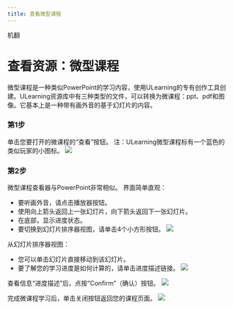 ```yaml
--- 
title: 查看微型课程
--- 
```



机翻
# 查看资源：微型课程

微型课程是一种类似PowerPoint的学习内容，使用ULearning的专有创作工具创建。ULearning资源库中有三种类型的文件，可以转换为微课程：ppt、pdf和图像。它基本上是一种带有画外音的基于幻灯片的内容。

### 第1步
单击您要打开的微课程的“查看”按钮。
注：ULearning微型课程标有一个蓝色的类似玩家的小图标。
![](/img/ulearning/student/resource04.png)

### 第2步 
 微型课程查看器与PowerPoint非常相似。 界面简单直观： 
 - 要听画外音，请点击播放器按钮。 
 - 使用向上箭头返回上一张幻灯片，向下箭头返回下一张幻灯片。 
 - 在底部，显示进度状态。 
 - 要切换到幻灯片排序器视图，请单击4个小方形按钮。
![](/img/ulearning/student/resource05.png)

 从幻灯片排序器视图： 
 - 您可以单击幻灯片直接移动到该幻灯片。 
 - 要了解您的学习进度是如何计算的，请单击进度描述链接。
![](/img/ulearning/student/resource06.png)

查看信息“进度描述”后，点按“Confirm”（确认）按钮。
![](/img/ulearning/student/resource07.png)

完成微课程学习后，单击关闭按钮返回您的课程页面。
![](/img/ulearning/student/resource08.png)